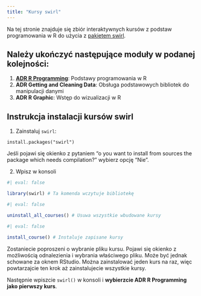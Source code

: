 ```yaml
---
title: "Kursy swirl"
---
```


Na tej stronie znajduje się zbiór interaktywnych kursów z podstaw programowania w R do użycia z [pakietem swirl](https://swirlstats.com/).


## Należy ukończyć następujące moduły w podanej kolejności:

1. [**ADR R Programming**](https://github.com/IwoA/swirl_courses/raw/refs/heads/master/ADR_R_Programming.swc): Podstawy programowania w R
2. **ADR Getting and Cleaning Data**: Obsługa podstawowych bibliotek do manipulacji danymi
3. **ADR R Graphic**: Wstęp do wizualizacji w R

## Instrukcja instalacji kursów swirl

1. Zainstaluj `swirl`:

```
install.packages("swirl")
```
Jeśli pojawi się okienko z pytaniem "o you want to install from sources the package which needs compilation?" wybierz opcję "Nie".

2. Wpisz w konsoli

``` r
#| eval: false

library(swirl) # Ta komenda wczytuje bibliotekę
```

``` r
#| eval: false

uninstall_all_courses() # Usuwa wszystkie wbudowane kursy
```

``` r
#| eval: false

install_course() # Instaluje zapisane kursy
```
Zostaniecie poproszeni o wybranie pliku kursu. Pojawi się okienko z możliwością odnalezienia i wybrania właściwego pliku. Może być jednak schowane za oknem RStudio.
Można zainstalować jeden kurs na raz, więc powtarzajcie ten krok aż zainstalujecie wszystkie kursy.

Następnie wpiszcie `swirl()` w konsoli i **wybierzcie ADR R Programming jako pierwszy kurs**.

